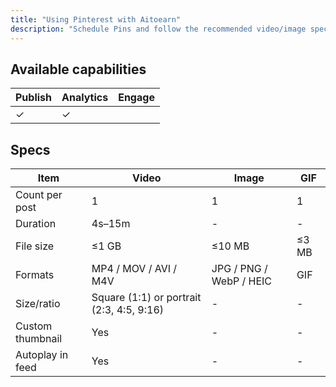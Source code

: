 ```yaml
---
title: "Using Pinterest with Aitoearn"
description: "Schedule Pins and follow the recommended video/image specs in Aitoearn."
---
```


## Available capabilities

| Publish | Analytics | Engage |
| --- | --- | --- |
| ✓ | ✓ |  |

## Specs

| Item | Video | Image | GIF |
| --- | --- | --- | --- |
| Count per post | 1 | 1 | 1 |
| Duration | 4s–15m | - | - |
| File size | ≤1 GB | ≤10 MB | ≤3 MB |
| Formats | MP4 / MOV / AVI / M4V | JPG / PNG / WebP / HEIC | GIF |
| Size/ratio | Square (1:1) or portrait (2:3, 4:5, 9:16) | - | - |
| Custom thumbnail | Yes | - | - |
| Autoplay in feed | Yes | - | - |
